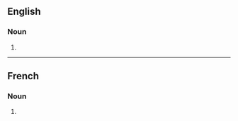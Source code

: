 ==English==

===Noun===
{{head|en|noun form}}

# {{plural of|en|initiation}}

----

==French==

===Noun===
{{head|fr|noun plural form|g=f}}

# {{plural of|fr|initiation}}